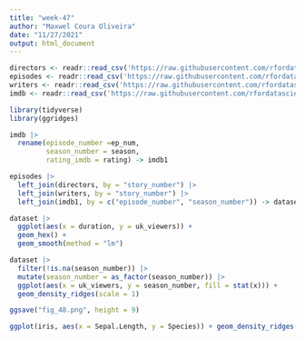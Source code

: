 ```yaml
---
title: "week-47"
author: "Maxwel Coura Oliveira"
date: "11/27/2021"
output: html_document
---
```


```r
directors <- readr::read_csv('https://raw.githubusercontent.com/rfordatascience/tidytuesday/master/data/2021/2021-11-23/directors.csv')
episodes <- readr::read_csv('https://raw.githubusercontent.com/rfordatascience/tidytuesday/master/data/2021/2021-11-23/episodes.csv')
writers <- readr::read_csv('https://raw.githubusercontent.com/rfordatascience/tidytuesday/master/data/2021/2021-11-23/writers.csv')
imdb <- readr::read_csv('https://raw.githubusercontent.com/rfordatascience/tidytuesday/master/data/2021/2021-11-23/imdb.csv')

```


```r
library(tidyverse)
library(ggridges)
```


```r
imdb |> 
  rename(episode_number =ep_num,
         season_number = season,
         rating_imdb = rating) -> imdb1
```


```r
episodes |> 
  left_join(directors, by = "story_number") |> 
  left_join(writers, by = "story_number") |> 
  left_join(imdb1, by = c("episode_number", "season_number")) -> dataset
```



```r
dataset |> 
  ggplot(aes(x = duration, y = uk_viewers)) +
  geom_hex() +
  geom_smooth(method = "lm")
```


```r
dataset |> 
  filter(!is.na(season_number)) |> 
  mutate(season_number = as_factor(season_number)) |> 
  ggplot(aes(x = uk_viewers, y = season_number, fill = stat(x))) +
  geom_density_ridges(scale = 1)

ggsave("fig_48.png", height = 9)
```


```r
ggplot(iris, aes(x = Sepal.Length, y = Species)) + geom_density_ridges(scale = 1)
```

